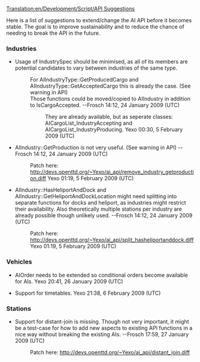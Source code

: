 [[Translation:en/Development/Script/API Suggestions]]
{{en/Development/Script/Navigation}}

Here is a list of suggestions to extend/change the AI API before it becomes stable. The goal is to improve sustainability and to reduce the chance of needing to break the API in the future.

=== Industries ===

* Usage of IndustrySpec should be minimised, as all of its members are potential candidates to vary between industries of the same type.
*: For AIIndustryType::GetProducedCargo and AIIndustryType::GetAcceptedCargo this is already the case. (See warning in API)
*: Those functions could be moved/copied to AIIndustry in addition to IsCargoAccepted. --Frosch 14:12, 24 January 2009 (UTC)
*:: They are already available, but as seperate classes: AICargoList_IndustryAccepting and AICargoList_IndustryProducing. Yexo 00:30, 5 February 2009 (UTC)

* AIIndustry::GetProduction is not very useful. (See warning in API) --Frosch 14:12, 24 January 2009 (UTC)
*: Patch here: http://devs.openttd.org/~Yexo/ai_api/remove_industry_getproduction.diff Yexo 01:19, 5 February 2009 (UTC)

* AIIndustry::HasHeliportAndDock and AIIndustry::GetHeliportAndDockLocation might need splitting into separate functions for docks and heliport, as industries might restrict their availability. Also theoretically multiple stations per industry are already possible though unlikely used. --Frosch 14:12, 24 January 2009 (UTC)
*: Patch here: http://devs.openttd.org/~Yexo/ai_api/split_hasheliportanddock.diff Yexo 01:19, 5 February 2009 (UTC)

=== Vehicles ===

* AIOrder needs to be extended so conditional orders become available for AIs. Yexo 20:41, 26 January 2009 (UTC)

* Support for timetables. Yexo 21:38, 6 February 2009 (UTC)

=== Stations ===

* Support for distant-join is missing. Though not very important, it might be a test-case for how to add new aspects to existing API functions in a nice way without breaking the existing AIs. --Frosch 17:59, 27 January 2009 (UTC)
*: Patch here: http://devs.openttd.org/~Yexo/ai_api/distant_join.diff